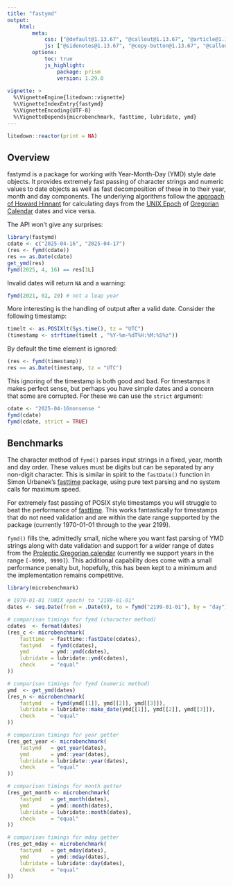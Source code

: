 ```yaml
---
title: "fastymd"
output:
    html:
        meta:
            css: ["@default@1.13.67", "@callout@1.13.67", "@article@1.13.67"]
            js: ["@sidenotes@1.13.67", "@copy-button@1.13.67", "@callout@1.13.67", "@toc-highlight@1.13.67"]
        options:
            toc: true
            js_highlight:
                package: prism
                version: 1.29.0
        
vignette: >
  %\VignetteEngine{litedown::vignette}
  %\VignetteIndexEntry{fastymd}
  %\VignetteEncoding{UTF-8}
  %\VignetteDepends{microbenchmark, fasttime, lubridate, ymd}
---
```


```r
litedown::reactor(print = NA)
```

## Overview

fastymd is a package for working with Year-Month-Day (YMD) style date objects.
It provides extremely fast passing of character strings and numeric values to
date objects as well as fast decomposition of these in to their year, month
and day components. The underlying algorithms follow the
[approach of Howard Hinnant](https://howardhinnant.github.io/date_algorithms)
for calculating days from the [UNIX Epoch](https://en.wikipedia.org/wiki/Unix_time)
of [Gregorian Calendar](https://en.wikipedia.org/wiki/Gregorian_calendar) dates
and vice versa.

The API won't give any surprises:

```r
library(fastymd)
cdate <- c("2025-04-16", "2025-04-17")
(res <- fymd(cdate))
res == as.Date(cdate)
get_ymd(res)
fymd(2025, 4, 16) == res[1L]
```

Invalid dates will return `NA` and a warning:

```r
fymd(2021, 02, 29) # not a leap year
```

More interesting is the handling of output after a valid date. Consider the
following timestamp:

```r
timelt <- as.POSIXlt(Sys.time(), tz = "UTC")
(timestamp <- strftime(timelt , "%Y-%m-%dT%H:%M:%S%z"))
```

By default the time element is ignored:

```r
(res <- fymd(timestamp))
res == as.Date(timestamp, tz = "UTC")
```

This ignoring of the timestamp is both good and bad. For timestamps it makes
perfect sense, but perhaps you have simple dates and a concern that some are
corrupted. For these we can use the `strict` argument:

```r
cdate <- "2025-04-16nonsense "
fymd(cdate)
fymd(cdate, strict = TRUE)
```

## Benchmarks

::: {.callout-important data-legend="Comparison with fasttime::fastDate()"}

The character method  of `fymd()` parses input strings in a fixed, year, month
and day order. These values must be digits but can be separated by any non-digit
character. This is similar in spirit to the `fastDate()` function in Simon
Urbanek's [fasttime](https://CRAN.R-project.org/package=fasttime) package, using
pure text parsing and no system calls for maximum speed.

For extremely fast passing of POSIX style timestamps you will struggle to beat
the performance of [fasttime](https://CRAN.R-project.org/package=fasttime). This
works fantastically for timestamps that do not need validation and are within
the date range supported by the package (currently 1970-01-01 through to the
year 2199).

`fymd()` fills the, admittedly small, niche where you want fast parsing of YMD
strings along with date validation and support for a wider range of dates from
the [Proleptic Gregorian calendar](https://en.wikipedia.org/wiki/Proleptic_Gregorian_calendar)
(currently we support years in the range `[-9999, 9999]`). This additional
capability does come with a small performance penalty but, hopefully, this has
been kept to a minimum and the implementation remains competitive.

:::

```r
library(microbenchmark)

# 1970-01-01 (UNIX epoch) to "2199-01-01"
dates <- seq.Date(from = .Date(0), to = fymd("2199-01-01"), by = "day")

# comparison timings for fymd (character method) 
cdates  <- format(dates)
(res_c <- microbenchmark(
    fasttime  = fasttime::fastDate(cdates),
    fastymd   = fymd(cdates),
    ymd       = ymd::ymd(cdates),
    lubridate = lubridate::ymd(cdates),
    check     = "equal"
))

# comparison timings for fymd (numeric method)
ymd  <- get_ymd(dates)
(res_n <- microbenchmark(
    fastymd   = fymd(ymd[[1]], ymd[[2]], ymd[[3]]),
    lubridate = lubridate::make_date(ymd[[1]], ymd[[2]], ymd[[3]]),
    check     = "equal"
))

# comparison timings for year getter
(res_get_year <- microbenchmark(
    fastymd   = get_year(dates),
    ymd       = ymd::year(dates),
    lubridate = lubridate::year(dates),
    check     = "equal"
))

# comparison timings for month getter
(res_get_month <- microbenchmark(
    fastymd   = get_month(dates),
    ymd       = ymd::month(dates),
    lubridate = lubridate::month(dates),
    check     = "equal"
))

# comparison timings for mday getter
(res_get_mday <- microbenchmark(
    fastymd   = get_mday(dates),
    ymd       = ymd::mday(dates),
    lubridate = lubridate::day(dates),
    check     = "equal"
))
```
